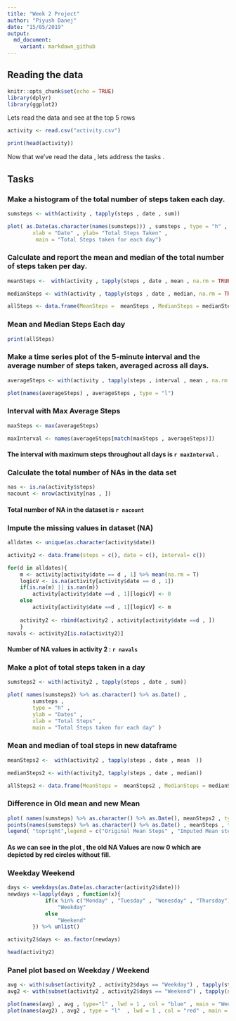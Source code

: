 ```yaml
---
title: "Week 2 Project"
author: "Piyush Danej"
date: "15/05/2019"
output:
  md_document:
    variant: markdown_github
---
```


## Reading the data

```r
knitr::opts_chunk$set(echo = TRUE)
library(dplyr)
library(ggplot2)
```

Lets read the data and see at the top 5 rows

```r
activity <- read.csv("activity.csv")

print(head(activity))

```

Now that we've read the data , lets address the tasks .

## Tasks

### Make a histogram of the total number of steps taken each day.

```r

sumsteps <- with(activity , tapply(steps , date , sum))

plot( as.Date(as.character(names(sumsteps))) , sumsteps , type = "h" ,
        xlab = "Date" , ylab= "Total Steps Taken" ,
         main = "Total Steps taken for each day")

```

### Calculate and report the mean and median of the total number of steps taken per day.


```r
meanSteps <-  with(activity , tapply(steps , date , mean , na.rm = TRUE)) 

medianSteps <- with(activity , tapply(steps , date , median, na.rm = TRUE))

allSteps <- data.frame(MeanSteps =  meanSteps , MedianSteps = medianSteps)

```

### Mean and Median Steps Each day
```r
print(allSteps)
```


### Make a time series plot  of the 5-minute interval and the average number of steps taken, averaged across all days.

```r
averageSteps <- with(activity , tapply(steps , interval , mean , na.rm = TRUE))

plot(names(averageSteps) , averageSteps , type = "l")
```


### Interval with Max Average Steps

```r
maxSteps <- max(averageSteps)

maxInterval <- names(averageSteps[match(maxSteps , averageSteps)])

```

#### The interval with maximum steps throughout all days is `r maxInterval` .

### Calculate the total number of NAs in the data set

```r
nas <- is.na(activity$steps)
nacount <- nrow(activity[nas , ])
```

#### Total number of NA in the dataset is `r nacount`

### Impute the missing values in dataset (NA)

```r

alldates <- unique(as.character(activity$date))

activity2 <- data.frame(steps = c(), date = c(), interval= c())

for(d in alldates){
    m <- activity[activity$date == d , 1] %>% mean(na.rm = T)
    logicV <- is.na(activity[activity$date == d , 1])
    if(is.na(m) || is.nan(m))
        activity[activity$date ==d , 1][logicV] <- 0
    else
        activity[activity$date ==d , 1][logicV] <- m
    
    activity2 <- rbind(activity2 , activity[activity$date ==d , ])
    }
navals <- activity2[is.na(activity2)]

```
#### Number of NA values in activity 2 : `r navals`

### Make a plot of total steps taken in a day

```r
sumsteps2 <- with(activity2 , tapply(steps , date , sum))

plot( names(sumsteps2) %>% as.character() %>% as.Date() ,
        sumsteps , 
        type = "h" ,
        ylab = "Dates" , 
        xlab = "Total Steps" ,
        main = "Total Steps taken for each day" )


```

### Mean and median of toal steps in new dataframe

```r
meanSteps2 <-  with(activity2 , tapply(steps , date , mean  )) 

medianSteps2 <- with(activity2, tapply(steps , date , median))

allSteps2 <- data.frame(MeanSteps =  meanSteps2 , MedianSteps = medianSteps2)

```

### Difference in Old mean and new Mean

``` r
plot( names(sumsteps) %>% as.character() %>% as.Date(), meanSteps2 , type="p" , pch = 1 , col = "red")
points(names(sumsteps) %>% as.character() %>% as.Date() , meanSteps , type ="p" , pch = 20, col = "blue")
legend( "topright",legend = c("Original Mean Steps" , "Imputed Mean steps") , col = c("red" , "blue") , pch = c(1 , 20) , )

```

#### As we can see in the plot , the old NA Values are now 0 which are depicted by red circles without fill.

### Weekday Weekend
```r
days <- weekdays(as.Date(as.character(activity2$date)))
newdays <-lapply(days , function(x){
            if(x %in% c("Monday" , "Tuesday" , "Wenesday" , "Thursday"))
                "Weekday"
            else
                "Weekend"
        }) %>% unlist()

activity2$days <- as.factor(newdays)

head(activity2)
```

### Panel plot based on Weekday / Weekend

```r
avg <- with(subset(activity2 , activity2$days == "Weekday") , tapply(steps , interval, mean))
avg2 <- with(subset(activity2 , activity2$days == "Weekend") , tapply(steps , interval, mean))

plot(names(avg) , avg , type="l" , lwd = 1 , col = "blue" , main = "Weekday Averages")
plot(names(avg2) , avg2 , type = "l"  , lwd = 1 , col = "red" , main = "Weekend Averages")

```
